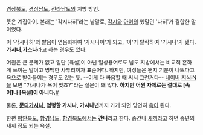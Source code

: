 [[경상북도]], [[경상남도]], [[전라남도]]의 지방 방언.

뜻은 계집아이. 본래는 '각시나히'라는 낱말로, [[각시]]와 [[아이]]의 옜말인 '나히'가 결합한 말이었다.

이 '각시나히'의 발음이 연음화하여 '가시나이'가 되고, '이'가 탈락하여 '가시나'가 됐다. '''가시내''','''가스나'''라고 하는 경우도 있다.

어원은 큰 문제가 없고 일단 [욕설]이 아닌 일상용어로도 남도 지방에서는 비교적 흔하게 쓰이는 말이고 명백한 사투리이자 표준어다. 하지만, 여성들은 왠지 기분이 나쁘다고 욕으로 받아들이는 경우도 있는 듯. --이게 다 싸움할 때 써서 그런거다-- [[네이버]] [[지식iN]]을 보면 "가시나가 욕이 맞죠?"라는 질문이 꽤 많다. '''하지만 어원 자체로는 절대로 [속어]나 [욕설]이 아니다.'''[http://kin.search.naver.com/search.naver?sm=tab_hty.top&where=kin&ie=utf8&query=%EA%B0%80%EC%8B%9C%EB%82%98+%EC%9A%95&x=0&y=0 #]

물론, '''[[문디]]가시나, 염병할 가시나, 가시나년'''까지 가게 되면 당연히 [[욕]]이 된다.

한편 [[평안북도]], [[함경남도]], [[함경북도]]에서는 '''간나'''라고 한다. 종간나 [[새끼]]라고 하면 종년의 새끼 정도 되는 욕설.
